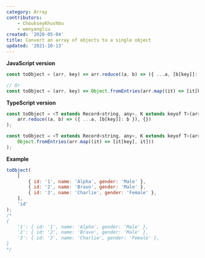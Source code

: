 ```yaml
---
category: Array
contributors:
    - ChoukseyKhushbu
    - wenyangliu
created: '2020-05-04'
title: Convert an array of objects to a single object
updated: '2021-10-13'
---
```


**JavaScript version**

```js
const toObject = (arr, key) => arr.reduce((a, b) => ({ ...a, [b[key]]: b }), {});

// Or
const toObject = (arr, key) => Object.fromEntries(arr.map((it) => [it[key], it]));
```

**TypeScript version**

```js
const toObject = <T extends Record<string, any>, K extends keyof T>(arr: T[], key: K): Record<string, T> => (
    arr.reduce((a, b) => ({ ...a, [b[key]]: b }), {})
);

const toObject = <T extends Record<string, any>, K extends keyof T>(arr: T[], key: K): Record<string, T> => (
    Object.fromEntries(arr.map((it) => [it[key], it]))
);
```

**Example**

```js
toObject(
    [
        { id: '1', name: 'Alpha', gender: 'Male' },
        { id: '2', name: 'Bravo', gender: 'Male' },
        { id: '3', name: 'Charlie', gender: 'Female' },
    ],
    'id'
);
/*
{
    '1': { id: '1', name: 'Alpha', gender: 'Male' },
    '2': { id: '2', name: 'Bravo', gender: 'Male' },
    '3': { id: '3', name: 'Charlie', gender: 'Female' },
}
*/
```
